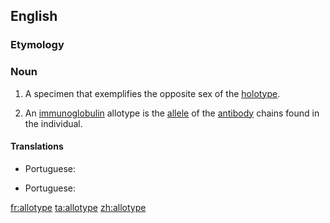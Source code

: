 ==English==
{{wikipedia}}

===Etymology===
{{confix|allo|type|lang=en}}

===Noun===
{{en-noun}}

# {{context|zoology|lang=en}} A specimen that exemplifies the opposite sex of the [[holotype]].
# {{context|immunology|lang=en}} An [[immunoglobulin]] allotype is the [[allele]] of the [[antibody]] chains found in the individual.

====Translations====
{{trans-top|specimen that exemplifies the opposite sex of the holotype}}
* Portuguese: {{t|pt|alótipo|m}}
{{trans-mid}}
{{trans-bottom}}

{{trans-top|the allele of the antibody chains found in an individual}}
* Portuguese: {{t|pt|alótipo|m}}
{{trans-mid}}
{{trans-bottom}}

[[fr:allotype]]
[[ta:allotype]]
[[zh:allotype]]